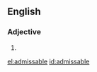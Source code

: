 ==English==
===Adjective===
{{en-adj}}

# {{misspelling of|admissible}}

[[el:admissable]]
[[id:admissable]]